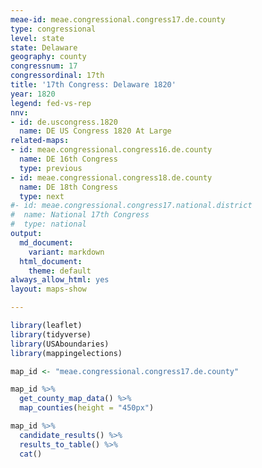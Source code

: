 ```yaml
---
meae-id: meae.congressional.congress17.de.county
type: congressional
level: state
state: Delaware
geography: county
congressnum: 17
congressordinal: 17th
title: '17th Congress: Delaware 1820'
year: 1820
legend: fed-vs-rep
nnv:
- id: de.uscongress.1820
  name: DE US Congress 1820 At Large
related-maps:
- id: meae.congressional.congress16.de.county
  name: DE 16th Congress
  type: previous
- id: meae.congressional.congress18.de.county
  name: DE 18th Congress
  type: next
#- id: meae.congressional.congress17.national.district
#  name: National 17th Congress
#  type: national
output:
  md_document:
    variant: markdown
  html_document:
    theme: default
always_allow_html: yes
layout: maps-show

---
```


```r
library(leaflet)
library(tidyverse)
library(USAboundaries)
library(mappingelections)

map_id <- "meae.congressional.congress17.de.county"
```

<div class="map">

```r
map_id %>%
  get_county_map_data() %>%
  map_counties(height = "450px")
```

</div>

<div class="results-table">

```r
map_id %>%
  candidate_results() %>%
  results_to_table() %>%
  cat()
```

</div>
